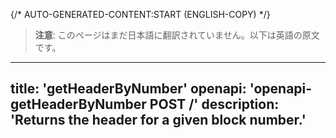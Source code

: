 {/* AUTO-GENERATED-CONTENT:START (ENGLISH-COPY) */}
> **注意**: このページはまだ日本語に翻訳されていません。以下は英語の原文です。

---
title: 'getHeaderByNumber'
openapi: 'openapi-getHeaderByNumber POST /'
description: 'Returns the header for a given block number.'
---